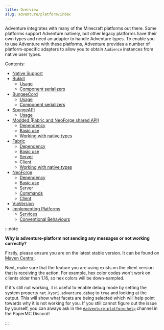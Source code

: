 ```yaml
---
title: Overview
slug: adventure/platform/index
---
```


Adventure integrates with many of the Minecraft platforms out there. Some platforms support
Adventure natively, but other legacy platforms have their own types and need an adapter to handle Adventure types. To enable you to use Adventure with these platforms, Adventure provides a number of platform-specific adapters to
allow you to obtain `Audience` instances from native user types.

Contents:
* [Native Support](adventure/platform/native)
* [Bukkit](adventure/platform/bukkit)
  * [Usage](adventure/platform/bukkit#usage)
  * [Component serializers](adventure/platform/bukkit#component-serializers)
* [BungeeCord](adventure/platform/bungeecord)
  * [Usage](adventure/platform/bungeecord#usage)
  * [Component serializers](adventure/platform/bungeecord#component-serializers)
* [SpongeAPI](adventure/platform/spongeapi)
  * [Usage](adventure/platform/spongeapi#usage)
* [Modded (Fabric and NeoForge shared API)](adventure/platform/modded)
  * [Dependency](adventure/platform/modded#dependency)
  * [Basic use](adventure/platform/modded#basic-use)
  * [Working with native types](adventure/platform/modded#working-with-native-types)
* [Fabric](adventure/platform/fabric)
  * [Dependency](adventure/platform/fabric#dependency)
  * [Basic use](adventure/platform/fabric#basic-use)
  * [Server](adventure/platform/fabric#server)
  * [Client](adventure/platform/fabric#dependency)
  * [Working with native types](adventure/platform/fabric#working-with-native-types)
* [NeoForge](adventure/platform/neoforge)
  * [Dependency](adventure/platform/neoforge#dependency)
  * [Basic use](adventure/platform/neoforge#basic-use)
  * [Server](adventure/platform/neoforge#server)
  * [Commands](adventure/platform/neoforge#commands)
  * [Client](adventure/platform/neoforge#dependency)
* [ViaVersion](adventure/platform/viaversion)
* [Implementing Platforms](adventure/platform/implementing)
  * [Services](adventure/platform/implementing#services)
  * [Conventional Behaviours](adventure/platform/implementing#conventional-behaviours)


:::note

**Why is adventure-platform not sending any messages or not working correctly?**

Firstly, please ensure you are on the latest stable version. It can be found on [Maven Central](https://central.sonatype.com/search?q=g%3Anet.kyori+adventure-platform*).

Next, make sure that the feature you are using exists on the client version that is receiving the action.
For example, hex color codes won't work on clients older than 1.16, so hex colors will be down-sampled.

If it's still not working, it is useful to enable debug mode by setting the system property `net.kyori.adventure.debug` to `true` and
looking at the output. This will show what facets are being selected which will help point towards why it is not working for you.
If you still cannot figure out the issue by yourself, you can always ask in the
[`#adventure-platform-help`](https://discord.com/channels/289587909051416579/1342379165663363112) channel in the PaperMC Discord!

:::
